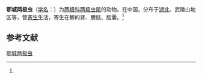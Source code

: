 {{Speciesbox
| name = 鄂城两极虫
| status = 
| status_system = 
| image = 
| genus = Myxidium
| species = ochengensis
| authority = (Chen et Hsieh, 1984)<ref name='id9187'>{{cite web| url =http://www.bioinfo.cn/db05/BjdwSpecies.php?action=view&id=9187| title =鄂城两极虫| work =《中国动物物种编目数据库》| publisher =中国科学院微生物研究所| author =中国科学院动物研究所| accessdate =2009-04-16| deadurl =yes| archiveurl =https://web.archive.org/web/20160305085309/http://www.bioinfo.cn/db05/BjdwSpecies.php?action=view&id=9187| archivedate =2016-03-05}}</ref>
}}

'''鄂城两极虫'''（[[学名|学名]]：{{lang|la|''Myxidium ochengensis''}}）为[[两极科|两极科]][[两极虫属|两极虫属]]的动物。在中国，分布于[[湖北|湖北]]、武陵山地区等，营[[寄生|寄生]]生活，寄生在鲫的肾、膀胱、胆囊。<ref name='id9187'/>

== 参考文献 ==
{{reflist}}

{{Wikispecies|Myxidium ochengensis}}

[[Category:两极虫属|鄂城两极虫]]


{{Cnidarian-stub}}